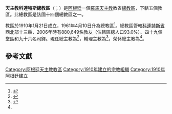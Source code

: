 {{Multiple issues|
{{Primarysources|time=2020-03-22T15:57:12+00:00}}
{{Refimprove|time=2020-03-22T15:57:12+00:00}}
}}
{{Infobox Roman Catholic diocese
|Roman Catholic Diocese of = 天主教科連特斯總教區
|Latin name of diocese = Archidioecesis Corrientensis
|border = catholic
|image =[[File:Iglesia_Catedral,_Corrientes.jpg|250px]]
|caption =聖母無原罪主教座堂
|location = [[阿根廷|阿根廷]]
|territory =[[科連特斯省|科連特斯省]]西北部十三縣
|population =880,649
|rite = [[羅馬禮|羅馬禮]]
|patron =
|province = 科連特斯
|established = 1910年
|cathedral = 聖母無原罪主教座堂
|co-cathedral =
|leadership = [[總主教|總主教]]
|website = [http://corrientes.arzobispado.net/ 官方網頁]
|pope = {{incumbent pope}}
|metropolitan ={{link-en|安德肋·斯坦諾夫尼克|Andrés Stanovnik}}
|coadjutor archbishop =
|auxiliary ={{link-de|若瑟·亞道夫·拉雷蓋恩|José Adolfo Larregain}}
|emeritus={{link-es|道明·薩維·卡斯塔格納|Domingo Salvador Castagna|道明·S·卡斯塔格納}}（榮休總主教）
|map = [[File:Arquidiócesis_de_Corrientes.svg|250px]]
|map_caption = 總教區管轄圖
}}

'''天主教科連特斯總教區'''（{{lang-la|Archidioecesis Corrientensis}}；{{lang-es|Arquidiócesis de Corrientes}}）是[[阿根廷|阿根廷]]一個[[羅馬天主教|羅馬天主教]]教省[[總教區|總教區]]，下轄五個教區。此總教區是該國十四個總教區之一。

教區於1910年1月21日成立，1961年4月10日升為總教區<ref>{{cite book |title=ACTA APOSTOLICAE SEDIS |year=1962 |publisher=Typis Polyglottis Vaticanis |pages=75-77 |url=https://www.vatican.va/archive/aas/documents/AAS-54-1962-ocr.pdf |accessdate=2020-03-22 |archiveurl=https://web.archive.org/web/20200322140309/https://www.vatican.va/archive/aas/documents/AAS-54-1962-ocr.pdf |archivedate=2020-03-22 |language=la |dead-url=no }}</ref>。總教區管轄[[科連特斯省|科連特斯省]]西北部十三縣，2006年時有880,649名教友（佔轄區總人口93.0%）、四十九個堂區和九十六名司鐸。現任總主教為{{link-en|安德肋·斯坦諾夫尼克|Andrés Stanovnik}}<ref name="Vatican20070927">{{cite press release |title=RINUNCE E NOMINE, 27.09.2007 |url=https://press.vatican.va/content/salastampa/it/bollettino/pubblico/2007/09/27/0498/01336.html |publisher=Sala Stampa della Santa Sede |accessdate=2020-03-22 |archiveurl=https://web.archive.org/web/20200322132801/https://press.vatican.va/content/salastampa/it/bollettino/pubblico/2007/09/27/0498/01336.html |archivedate=2020-03-22 |language=it |date=2007-09-27 |dead-url=no }}</ref>，輔理主教為{{link-de|若瑟·亞道夫·拉雷蓋恩|José Adolfo Larregain}}<ref>{{cite press release |title=Resignations and Appointments, 21.03.2020 |url=https://press.vatican.va/content/salastampa/en/bollettino/pubblico/2020/03/21/200321b.html |publisher=Holy See Press Office |accessdate=2020-03-22 |archiveurl=https://web.archive.org/web/20200322103539/https://press.vatican.va/content/salastampa/en/bollettino/pubblico/2020/03/21/200321b.html |archivedate=2020-03-22 |language=en |date=2020-03-21 |dead-url=no }}</ref>，榮休總主教為{{link-es|道明·薩維·卡斯塔格納|Domingo Salvador Castagna|道明·S·卡斯塔格納}}<ref name="Vatican20070927" />。

==參考文獻==
{{reflist}}

{{阿根廷天主教教區}}

{{DEFAULTSORT:Corrientes}}
[[Category:阿根廷天主教教區|Category:阿根廷天主教教區]]
[[Category:1910年建立的宗教組織|Category:1910年建立的宗教組織]]
[[Category:1910年阿根廷建立|Category:1910年阿根廷建立]]